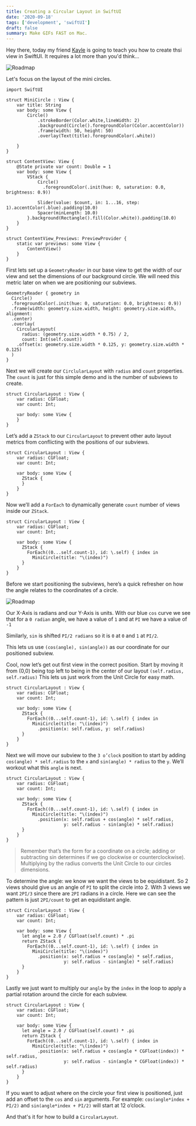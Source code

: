 ```yaml
---
title: Creating a Circular Layout in SwiftUI
date: '2020-09-18'
tags: ['development', 'swiftUI']
draft: false
summary: Make GIFs FAST on Mac.
---
```


Hey there, today my friend [Kayle](https://www.kaylegishen.com) is going to teach you how to create thsi view in SwiftUI. It requires a lot more than you'd think...



<div className="my-1 px-2 w-full overflow-hidden xl:my-1 xl:px-2 xl:w-1/2">
    <Image alt="Roadmap" src="/static/images/circular_layout.png" width={878} height={884} />
</div>

Let's focus on the layout of the mini circles.


```
import SwiftUI

struct MiniCircle : View {
    var title: String
    var body: some View {
        Circle()
            .strokeBorder(Color.white,lineWidth: 2)
            .background(Circle().foregroundColor(Color.accentColor))
            .frame(width: 50, height: 50)
            .overlay(Text(title).foregroundColor(.white))
            
    }
}

struct ContentView: View {
    @State private var count: Double = 1
    var body: some View {
        VStack {
            Circle()
              .foregroundColor(.init(hue: 0, saturation: 0.0, brightness: 0.9))
                
            Slider(value: $count, in: 1...16, step: 1).accentColor(.blue).padding(10.0)
            Spacer(minLength: 10.0)
        }.background(Rectangle().fill(Color.white)).padding(10.0)
    }
}

struct ContentView_Previews: PreviewProvider {
    static var previews: some View {
        ContentView()
    }
}
```


First lets set up a `GeometryReader` in our base view to get the width of our view and set the dimensions of our background circle. We will need this metric later on when we are positioning our subviews.

```
GeometryReader { geometry in
  Circle()
  .foregroundColor(.init(hue: 0, saturation: 0.0, brightness: 0.9))
  .frame(width: geometry.size.width, height: geometry.size.width, alignment:
  .center)
  .overlay(
    CircularLayout(
      radius: (geometry.size.width * 0.75) / 2,
      count: Int(self.count))
    .offset(x: geometry.size.width * 0.125, y: geometry.size.width * 0.125)
  )
}
```

Next we will create our `CirclularLayout` with `radius` and `count` properties. The `count` is just for this simple demo and is the number of subviews to create.

```
struct CircularLayout : View {
    var radius: CGFloat;
    var count: Int;

    var body: some View {
    }
}
```

Let’s add a `ZStack` to our `CircularLayout` to prevent other auto layout metrics from conflicting with the positions of our subviews.

```
struct CircularLayout : View {
    var radius: CGFloat;
    var count: Int;

    var body: some View {
      ZStack {
      }
    }
}
```

Now we’ll add a `ForEach` to dynamically generate `count` number of views inside our `ZStack`.

```
struct CircularLayout : View {
    var radius: CGFloat;
    var count: Int;

    var body: some View {
      ZStack {
        ForEach((0...self.count-1), id: \.self) { index in
          MiniCircle(title: "\(index)")
      }
    }
}
```
Before we start positioning the subviews, here’s a quick refresher on how the angle relates to the coordinates of a circle.

<div className="my-1 px-2 w-full overflow-hidden xl:my-1 xl:px-2 xl:w-1/2">
    <Image alt="Roadmap" src="/static/images/circle_coordinates.png" width={831} height={471} />
</div>

Our X-Axis is radians and our Y-Axis is units. With our blue `cos` curve we see that for a `0 radian` angle, we have a value of `1` and at `PI` we have a value of `-1`

Similarly, `sin` is shifted `PI/2 radians` so it is `0` at `0` and `1` at `PI/2`.

This lets us use `(cos(angle), sin(angle))` as our coordinate for our positioned subview.

Cool, now let’s get out first view in the correct position. Start by moving it from (0,0) being top left to being in the center of our layout `(self.radius, self.radius)` This lets us just work from the Unit Circle for easy math.

```
struct CircularLayout : View {
    var radius: CGFloat;
    var count: Int;

    var body: some View {
      ZStack {
        ForEach((0...self.count-1), id: \.self) { index in
          MiniCircle(title: "\(index)")
            .position(x: self.radius, y: self.radius)
      }
    }
}
```

Next we will move our subview to the `3 o’clock` position to start by adding `cos(angle) * self.radius` to the `x` and `sin(angle) * radius` to the `y`. We’ll workout what this `angle` is next.

```
struct CircularLayout : View {
    var radius: CGFloat;
    var count: Int;

    var body: some View {
      ZStack {
        ForEach((0...self.count-1), id: \.self) { index in
          MiniCircle(title: "\(index)")
            .position(x: self.radius + cos(angle) * self.radius,
                      y: self.radius - sin(angle) * self.radius)
      }
    }
}
```
>Remember that’s the form for a coordinate on a circle; adding or subtracting sin determines if we go clockwise or counterclockwise). Multiplying by the radius converts the Unit Circle to our circles dimensions.

To determine the angle: we know we want the views to be equidistant. So 2 views should give us an angle of `PI` to split the circle into 2. With 3 views we want `2PI/3` since there are `2PI` radians in a circle. Here we can see the pattern is just `2PI/count` to get an equidistant angle.

```
struct CircularLayout : View {
    var radius: CGFloat;
    var count: Int;

    var body: some View {
      let angle = 2.0 / CGFloat(self.count) * .pi
      return ZStack {
        ForEach((0...self.count-1), id: \.self) { index in
          MiniCircle(title: "\(index)")
            .position(x: self.radius + cos(angle) * self.radius,
                      y: self.radius - sin(angle) * self.radius)
      }
    }
}
```

Lastly we just want to multiply our `angle` by the `index` in the loop to apply a partial rotation around the circle for each subview.

```
struct CircularLayout : View {
    var radius: CGFloat;
    var count: Int;

    var body: some View {
      let angle = 2.0 / CGFloat(self.count) * .pi
      return ZStack {
        ForEach((0...self.count-1), id: \.self) { index in
          MiniCircle(title: "\(index)")
            .position(x: self.radius + cos(angle * CGFloat(index)) * self.radius,
                      y: self.radius - sin(angle * CGFloat(index)) * self.radius)
      }
    }
}
```

If you want to adjust where on the circle your first view is positioned, just add an offset to the `cos` and `sin` arguments. For example: `cos(angle*index + PI/2)` and `sin(angle*index + PI/2)` will start at 12 o’clock.

And that's it for how to build a `CircularLayout`.